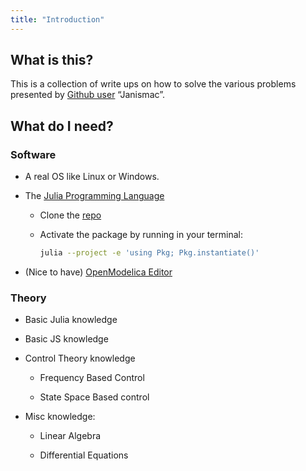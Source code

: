 ```yaml
---
title: "Introduction"
---
```


## What is this? {#sec-home}

This is a collection of write ups on how to solve the various problems presented by [Github user](https://janismac.github.io/ControlChallenges/) "Janismac".

## What do I need?

### Software

- A real OS like Linux or Windows.

- The [Julia Programming Language](https://julialang.org/install/)

    - Clone the [repo](https://github.com/icpmoles/controlchallengessolutions)

    -  Activate the package by running in your terminal:

        ```bash
        julia --project -e 'using Pkg; Pkg.instantiate()'
        ```

- (Nice to have) [OpenModelica Editor](https://openmodelica.org/)

### Theory 

- Basic Julia knowledge

- Basic JS knowledge

- Control Theory knowledge

    - Frequency Based Control

    - State Space Based control

- Misc knowledge:

    - Linear Algebra

    - Differential Equations